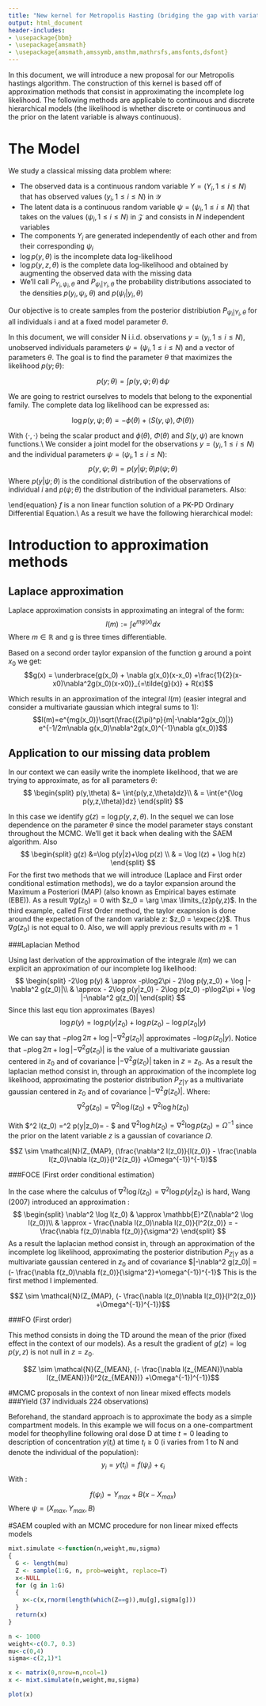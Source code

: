 ```yaml
---
title: "New kernel for Metropolis Hasting (bridging the gap with variational inference)"
output: html_document
header-includes:
- \usepackage{bbm}
- \usepackage{amsmath}
- \usepackage{amsmath,amssymb,amsthm,mathrsfs,amsfonts,dsfont}
---
```

$\newcommand{\expec}{\mathbb{E}}$
$\newcommand{\prob}{\mathbb{P}}$
$\newcommand{\indic}{\mathbb{1}}$
$\DeclareMathOperator*{\argmax}{arg\,max}$

In this document, we will introduce a new proposal for our Metropolis hastings algorithm.
The construction of this kernel is based off of approximation methods that consist in approximating the incomplete log likelihood. The following methods are applicable to continuous and discrete hierarchical models (the likelihood is whether discrete or continuous and the prior on the latent variable is always continuous).

# The Model
We study a classical missing data problem where:

* The observed data is a continuous random variable $Y = (Y_i, 1\leq i \leq N)$ that has observed values $(y_i, 1\leq i \leq N)$ in $\mathcal{Y}$
* The latent data is a continuous random variable $\psi = (\psi_i, 1\leq i \leq N)$ that takes on the values $(\psi_i, 1\leq i \leq N)$ in $\mathcal{Z}$ and consists in $N$ independent variables
* The components $Y_i$ are generated independently of each other and from their corresponding $\psi_i$
* $\log p(y,\theta)$ is the incomplete data log-likelihood
* $\log p(y,z,\theta)$ is the complete data log-likelihood and obtained by augmenting the observed data with the missing data
* We'll call $P_{Y_i,\psi_i,\theta}$ and $P_{\psi_i|Y_i,\theta}$ the probability distributions associated to the densities $p(y_i,\psi_i,\theta)$ and $p(\psi_i|y_i,\theta)$

Our objective is to create samples from the posterior distribiution $P_{\psi_i|Y_i,\theta}$ for all individuals i and at a fixed model parameter $\theta$.


In this document, we will consider N i.i.d. observations $y=(y_i, 1\leqslant i \leqslant N)$, unobserved individuals parameters $\psi=(\psi_i, 1\leqslant i \leqslant N)$ and a vector of parameters $\theta$.
The goal is to find the parameter $\theta$ that maximizes the likelihood $p(y;\theta)$:

$$p(y;\theta) = \int_{}^{} p(y,\psi;\theta) \, \mathrm{d}\psi$$

We are going to restrict ourselves to models that belong to the exponential family.
The complete data log likelihood can be expressed as:

$$\log p(y, \psi; \theta) = -\phi(\theta) + \langle S(y,\psi){,} \Phi(\theta) \rangle$$

With $\langle \cdot{,} \cdot \rangle$ being the scalar product and $\phi(\theta)$, $\Phi(\theta)$ and $S(y,\psi)$ are known functions.\\
We consider a joint model for the observations $y = (y_i, 1\leqslant i \leqslant N)$ and the individual parameters $\psi = (\psi_i, 1\leqslant i \leqslant N)$:
$$p(y, \psi; \theta) = p(y|\psi; \theta)p(\psi; \theta)$$
Where $p(y|\psi; \theta)$ is the conditional distribution of the observations of individual $i$ and $p(\psi; \theta)$ the distribution of the individual parameters.
Also:

\begin{split}
& y_i = f(t_i)+\sigma\epsilon_i \textrm{ with $\epsilon_i\sim \mathcal{N}(0,1)$}\\
&\psi_i = c_i*\psi_{pop}+\eta_i\textrm{ with $\eta_i\sim \mathcal{N}(0,\Omega)$}
\end{split}
\end{equation}
$f$ is a non linear function solution of a PK-PD Ordinary Differential Equation.\\
As a result we have the following hierarchical model:

\begin{split}
& y_i|\psi_i \sim \mathcal{N}(f(t),\sigma)\\
& \psi_i \sim \mathcal{N}(\psi_{pop}, \Omega)
\end{split}


# Introduction to approximation methods
## Laplace approximation
Laplace approximation consists in approximating an integral of the form:
$$I(m) := \int{e^{mg(x)}dx}$$
Where $m \in \mathbb{R}$ and g is three times differentiable.

Based on a second order taylor expansion of the function g around a point $x_0$ we get:
$$g(x) = \underbrace{g(x_0) + \nabla g(x_0)(x-x_0) +\frac{1}{2}(x-x0)\nabla^2g(x_0)(x-x0)}_{=\tilde{g}(x)} + R(x)$$

Which results in an approximation of the integral $I(m)$ (easier integral and consider a multivariate gaussian which integral sums to 1):
$$I(m)=e^{mg(x_0)}\sqrt(\frac{(2\pi)^p}{m|-\nabla^2g(x_0)|}) e^{-1/2m\nabla g(x_0)\nabla^2g(x_0)^{-1}\nabla g(x_0)}$$

## Application to our missing data problem
In our context we can easily write the inomplete likelihood, that we are trying to approximate, as for all parameters $\theta$:
$$ 
\begin{split}
p(y,\theta) &= \int{p(y,z,\theta)dz}\\
& = \int{e^{\log p(y,z,\theta)}dz}
\end{split}
$$

In this case we identify $g(z) = \log p(y,z,\theta)$. In the sequel we can lose dependence on the parameter $\theta$ since the model parameter stays constant throughout the MCMC. We'll get it back when dealing with the SAEM algorithm.
Also
$$ 
\begin{split}
g(z) &=\log p(y|z)+\log p(z) \\
& = \log l(z) + \log h(z)
\end{split}
$$
For the first two methods that we will introduce (Laplace and First order conditional estimation methods), we do a taylor expansion around the Maximum a Posteriori (MAP) (also known as Empirical bayes estimate (EBE)). As a result $\nabla g(z_0)=0$ with $z_0 = \arg \max \limits_{z}p(y,z)$. In the third example, called First Order method, the taylor exapnsion is done around the expectation of the random variable z: $z_0 = \expec{z}$. Thus $\nabla g(z_0)$ is not equal to $0$.
Also, we will apply previous results with $m=1$


###Laplacian Method

Using last derivation of the approximation of the integrale $I(m)$ we can explicit an approximation of our incomplete log likelihood:
$$
\begin{split}
-2\log p(y) & \approx -p\log2\pi - 2\log p(y,z_0) + \log |-\nabla^2 g(z_0)|\\
& \approx - 2\log p(y|z_0) - 2\log p(z_0)  -p\log2\pi + \log |-\nabla^2 g(z_0)|
\end{split}
$$
Since this last equ tion approximates (Bayes)
$$
\log p(y) = \log p(y|z_0) + \log p(z_0) - \log p(z_0|y)
$$
We can say that $-p\log2\pi + \log |-\nabla^2 g(z_0)|$ approximates $- \log p(z_0|y)$. Notice that $-p\log2\pi + \log |-\nabla^2 g(z_0)|$ is the value of a multivariate gaussian centered in $z_0$ and of covariance $|-\nabla^2 g(z_0)|$ taken in $z=z_0$.
As a result the laplacian method consist in, through an approximation of the incomplete log likelihood, approximating the posterior distribution $P_{Z|Y}$ as a multivariate gaussian centered in $z_0$ and of covariance $|-\nabla^2 g(z_0)|$. Where:
$$
\nabla^2 g(z_0) = \nabla^2 \log l(z_0) + \nabla^2 \log h(z_0)
$$

With $\nabla^2 \log l(z_0) =\nabla^2 \log p(y|z_0)=\frac{\nabla^2 l(z_0)}{l(z_0)} - \frac{\nabla l(z_0)\nabla  l(z_0)}{l^2(z_0)} $ and $\nabla^2 \log h(z_0)=\nabla^2 \log p(z_0)=\Omega^{-1}$ since the prior on the latent variable $z$ is a gaussian of covariance $\Omega$.


$$Z \sim \mathcal{N}(Z_{MAP}, (\frac{\nabla^2 l(z_0)}{l(z_0)} - \frac{\nabla l(z_0)\nabla  l(z_0)}{l^2(z_0)} +\Omega^{-1})^{-1})$$

###FOCE (First order conditional estimation)

In the case where the calculus of $\nabla^2 \log l(z_0)=\nabla^2 \log p(y|z_0)$ is hard, Wang (2007) introduced an approximation :
$$
\begin{split}
\nabla^2 \log l(z_0) & \approx \mathbb{E}^Z(\nabla^2 \log l(z_0))\\
& \approx - \frac{\nabla l(z_0)\nabla  l(z_0)}{l^2(z_0)} = - \frac{\nabla f(z_0)\nabla f(z_0)}{\sigma^2}
\end{split}
$$
As a result the laplacian method consist in, through an approximation of the incomplete log likelihood, approximating the posterior distribution $P_{Z|Y}$ as a multivariate gaussian centered in $z_0$ and of covariance $|-\nabla^2 g(z_0)| = (- \frac{\nabla f(z_0)\nabla f(z_0)}{\sigma^2}+\omega^{-1})^{-1}$
This is the first method I implemented.

$$Z \sim \mathcal{N}(Z_{MAP}, (- \frac{\nabla l(z_0)\nabla  l(z_0)}{l^2(z_0)} +\Omega^{-1})^{-1})$$

###FO (First order)

This method consists in doing the TD around the mean of the prior (fixed effect in the context of our models). As a result the gradient of $g(z) = \log p(y,z)$ is not null in $z=z_0$.

$$Z \sim \mathcal{N}(Z_{MEAN}, (- \frac{\nabla l(z_{MEAN})\nabla  l(z_{MEAN})}{l^2(z_{MEAN})} +\Omega^{-1})^{-1})$$


#MCMC proposals in the context of non linear mixed effects models
###Yield (37 individuals 224 observations)

Beforehand, the standard approach is to approximate the body as a simple compartment models. In this example we will focus on a one-compartment model for theophylline following oral dose D at time $t=0$ leading to description of concentration $y(t_i)$ at time $t_i \geq 0$ (i varies from 1 to N and denote the individual of the population):
$$
y_i = y(t_i) = f(\psi_i)+ \epsilon_i
$$
With :

$$f(\psi_i) = Y_{max} +B(x-X_{max})$$
Where $\psi = (X_{max},Y_{max},B)$


#SAEM coupled with an MCMC procedure for non linear mixed effects models


```r
mixt.simulate <-function(n,weight,mu,sigma)
{
  G <- length(mu)
  Z <- sample(1:G, n, prob=weight, replace=T)
  x<-NULL
  for (g in 1:G)
  {
    x<-c(x,rnorm(length(which(Z==g)),mu[g],sigma[g]))
  }
  return(x)
}

n <- 1000
weight<-c(0.7, 0.3) 
mu<-c(0,4)
sigma<-c(2,1)*1

x <- matrix(0,nrow=n,ncol=1)
x <- mixt.simulate(n,weight,mu,sigma)

plot(x)

```
